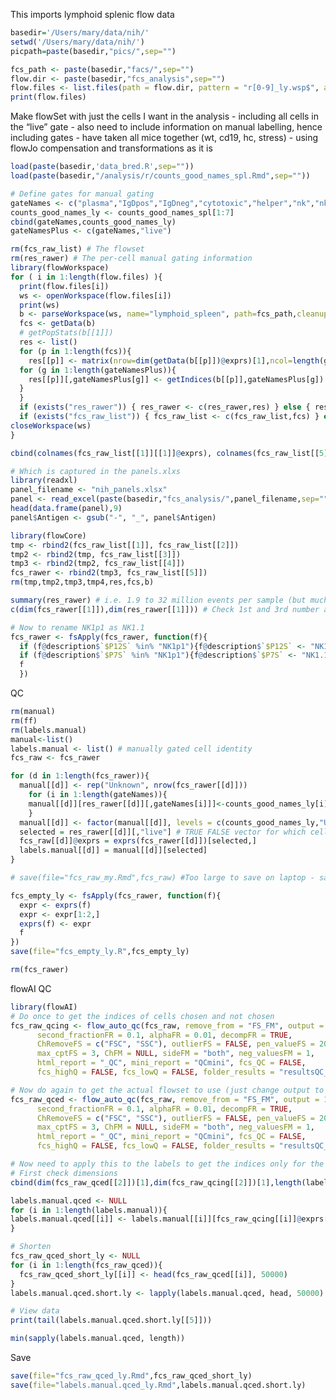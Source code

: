 This imports lymphoid splenic flow data

```r
basedir='/Users/mary/data/nih/'
setwd('/Users/mary/data/nih/')
picpath=paste(basedir,"pics/",sep="")

fcs_path <- paste(basedir,"facs/",sep="")
flow.dir <- paste(basedir,"fcs_analysis",sep="")
flow.files <- list.files(path = flow.dir, pattern = "r[0-9]_ly.wsp$", all.files = FALSE, full.names = TRUE, recursive = TRUE, ignore.case = TRUE) 
print(flow.files)
```

Make flowSet with just the cells I want in the analysis 
- including all cells in the "live" gate
- also need to include information on manual labelling, hence including gates
- have taken all mice together (wt, cd19, hc, stress)
- using flowJo compensation and transformations as it is

```r
load(paste(basedir,'data_bred.R',sep=""))
load(paste(basedir,"/analysis/r/counts_good_names_spl.Rmd",sep=""))
```

```r
# Define gates for manual gating
gateNames <- c("plasma","IgDpos","IgDneg","cytotoxic","helper","nk","nkt") 
counts_good_names_ly <- counts_good_names_spl[1:7]
cbind(gateNames,counts_good_names_ly)
gateNamesPlus <- c(gateNames,"live") 

rm(fcs_raw_list) # The flowset 
rm(res_rawer) # The per-cell manual gating information
library(flowWorkspace)
for ( i in 1:length(flow.files) ){
  print(flow.files[i])
  ws <- openWorkspace(flow.files[i])
  print(ws)
  b <- parseWorkspace(ws, name="lymphoid_spleen", path=fcs_path,cleanup=FALSE,keep.indices=TRUE,includeGates=TRUE, execute=TRUE)
  fcs <- getData(b) 
  # getPopStats(b[[1]])
  res <- list()
  for (p in 1:length(fcs)){
    res[[p]] <- matrix(nrow=dim(getData(b[[p]])@exprs)[1],ncol=length(gateNamesPlus),dimnames=list(NULL,gateNamesPlus)) # Make empty indices matrix
  for (g in 1:length(gateNamesPlus)){
    res[[p]][,gateNamesPlus[g]] <- getIndices(b[[p]],gateNamesPlus[g])
  }
  }
  if (exists("res_rawer")) { res_rawer <- c(res_rawer,res) } else { res_rawer <- res }
  if (exists("fcs_raw_list")) { fcs_raw_list <- c(fcs_raw_list,fcs) } else { fcs_raw_list <- fcs } 
closeWorkspace(ws)
}

cbind(colnames(fcs_raw_list[[1]][[1]]@exprs), colnames(fcs_raw_list[[5]][[1]]@exprs))

# Which is captured in the panels.xlxs
library(readxl)
panel_filename <- "nih_panels.xlsx"
panel <- read_excel(paste(basedir,"fcs_analysis/",panel_filename,sep=""),sheet="lymphoid_spleen")
head(data.frame(panel),9)
panel$Antigen <- gsub("-", "_", panel$Antigen)

library(flowCore)
tmp <- rbind2(fcs_raw_list[[1]], fcs_raw_list[[2]])
tmp2 <- rbind2(tmp, fcs_raw_list[[3]])
tmp3 <- rbind2(tmp2, fcs_raw_list[[4]])
fcs_rawer <- rbind2(tmp3, fcs_raw_list[[5]])
rm(tmp,tmp2,tmp3,tmp4,res,fcs,b)

summary(res_rawer) # i.e. 1.9 to 32 million events per sample (but much of this is dust)
c(dim(fcs_rawer[[1]]),dim(res_rawer[[1]])) # Check 1st and 3rd number are the same 

# Now to rename NK1p1 as NK1.1
fcs_rawer <- fsApply(fcs_rawer, function(f){
  if (f@description$`$P12S` %in% "NK1p1"){f@description$`$P12S` <- "NK1.1"}
  if (f@description$`$P7S` %in% "NK1p1"){f@description$`$P7S` <- "NK1.1"}
  f
  })

```

QC
```r
rm(manual)
rm(ff)
rm(labels.manual)
manual<-list() 
labels.manual <- list() # manually gated cell identity 
fcs_raw <- fcs_rawer 

for (d in 1:length(fcs_rawer)){
  manual[[d]] <- rep("Unknown", nrow(fcs_rawer[[d]]))
    for (i in 1:length(gateNames)){
    manual[[d]][res_rawer[[d]][,gateNames[i]]]<-counts_good_names_ly[i]
    }
  manual[[d]] <- factor(manual[[d]], levels = c(counts_good_names_ly,"Unknown"), ordered=TRUE)
  selected = res_rawer[[d]][,"live"] # TRUE FALSE vector for which cells you want to include (we only want to include live)
  fcs_raw[[d]]@exprs = exprs(fcs_rawer[[d]])[selected,]
  labels.manual[[d]] = manual[[d]][selected]
}
```

```r
# save(file="fcs_raw_my.Rmd",fcs_raw) #Too large to save on laptop - save once get to smaller (downsampled) version 

fcs_empty_ly <- fsApply(fcs_rawer, function(f){
  expr <- exprs(f)
  expr <- expr[1:2,]
  exprs(f) <- expr
  f
})
save(file="fcs_empty_ly.R",fcs_empty_ly)

rm(fcs_rawer)
```

flowAI QC
```r
library(flowAI)
# Do once to get the indices of cells chosen and not chosen
fcs_raw_qcing <- flow_auto_qc(fcs_raw, remove_from = "FS_FM", output = 2, timeCh = NULL,
      second_fractionFR = 0.1, alphaFR = 0.01, decompFR = TRUE,
      ChRemoveFS = c("FSC", "SSC"), outlierFS = FALSE, pen_valueFS = 200,
      max_cptFS = 3, ChFM = NULL, sideFM = "both", neg_valuesFM = 1,
      html_report = "_QC", mini_report = "QCmini", fcs_QC = FALSE,
      fcs_highQ = FALSE, fcs_lowQ = FALSE, folder_results = "resultsQC_post_ly") # Removing only signal acquisition (FS) and dynamic range (FM) but not flow rate (FR) abnormalities

# Now do again to get the actual flowset to use (just change output to 1) 
fcs_raw_qced <- flow_auto_qc(fcs_raw, remove_from = "FS_FM", output = 1, timeCh = NULL,
      second_fractionFR = 0.1, alphaFR = 0.01, decompFR = TRUE,
      ChRemoveFS = c("FSC", "SSC"), outlierFS = FALSE, pen_valueFS = 200,
      max_cptFS = 3, ChFM = NULL, sideFM = "both", neg_valuesFM = 1,
      html_report = "_QC", mini_report = "QCmini", fcs_QC = FALSE,
      fcs_highQ = FALSE, fcs_lowQ = FALSE, folder_results = "resultsQC_post_ly") 

# Now need to apply this to the labels to get the indices only for the cells which passed QC
# First check dimensions
cbind(dim(fcs_raw_qced[[2]])[1],dim(fcs_raw_qcing[[2]])[1],length(labels.manual[[2]])) # Last two should be the same

labels.manual.qced <- NULL
for (i in 1:length(labels.manual)){
labels.manual.qced[[i]] <- labels.manual[[i]][fcs_raw_qcing[[i]]@exprs[,"QCvector"] < 10000] 
}

# Shorten
fcs_raw_qced_short_ly <- NULL
for (i in 1:length(fcs_raw_qced)){
  fcs_raw_qced_short_ly[[i]] <- head(fcs_raw_qced[[i]], 50000)
} 
labels.manual.qced.short.ly <- lapply(labels.manual.qced, head, 50000)

# View data
print(tail(labels.manual.qced.short.ly[[5]]))

min(sapply(labels.manual.qced, length)) 
```

Save
```r
save(file="fcs_raw_qced_ly.Rmd",fcs_raw_qced_short_ly)
save(file="labels.manual.qced_ly.Rmd",labels.manual.qced.short.ly)
```

